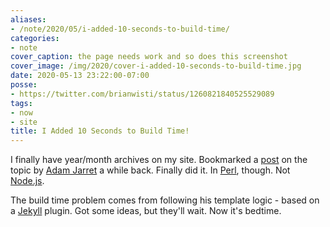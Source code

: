 ```yaml
---
aliases:
- /note/2020/05/i-added-10-seconds-to-build-time/
categories:
- note
cover_caption: the page needs work and so does this screenshot
cover_image: /img/2020/cover-i-added-10-seconds-to-build-time.jpg
date: 2020-05-13 23:22:00-07:00
posse:
- https://twitter.com/brianwisti/status/1260821840525529089
tags:
- now
- site
title: I Added 10 Seconds to Build Time!
---
```


[post]: https://blog.atj.me/2017/10/generate-yearly-and-monthly-archive-pages-with-hugo-sections/
[Adam Jarret]: https://blog.atj.me/

[Perl]: https://perl.org
[Node.js]: https://nodejs.org

I finally have year/month archives on my site.
Bookmarked a [post][] on the topic by [Adam Jarret][] a while back.
Finally did it.
In [Perl][], though. Not [Node.js][].

[Jekyll]: https://jekyllrb.com

The build time problem comes from following his template logic - based on a [Jekyll][] plugin.
Got some ideas, but they'll wait.
Now it's bedtime.
